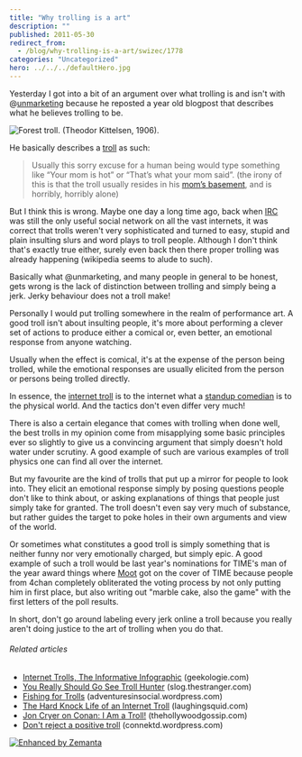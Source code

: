 ```yaml
---
title: "Why trolling is a art"
description: ""
published: 2011-05-30
redirect_from:
  - /blog/why-trolling-is-a-art/swizec/1778
categories: "Uncategorized"
hero: ../../../defaultHero.jpg
---
```


Yesterday I got into a bit of an argument over what trolling is and isn't with @[unmarketing](http://twitter.com/unmarketing "@unmarketing") because he reposted a year old blogpost that describes what he believes trolling to be.

![Forest troll. (Theodor Kittelsen, 1906).](./img/Forest-troll-Theodor-Kittelsen-1906daaj7g.jpeg "Forest troll. (Theodor Kittelsen, 1906).")

He basically describes a [troll](http://en.wikipedia.org/wiki/Troll_%28Warhammer%29 "Troll (Warhammer)") as such:

> Usually this sorry excuse for a human being would type something like “Your mom is hot” or “That’s what your mom said”. (the irony of this is that the troll usually resides in his [mom’s basement](http://1.bp.blogspot.com/_txnr5mob49s/R9oC8MV4iCI/AAAAAAAAAIQ/W8qkDILVxhA/s400/nerd2.JPG), and is horribly, horribly alone)

But I think this is wrong. Maybe one day a long time ago, back when [IRC](http://en.wikipedia.org/wiki/Internet_Relay_Chat "Internet Relay Chat") was still the only useful social network on all the vast internets, it was correct that trolls weren't very sophisticated and turned to easy, stupid and plain insulting slurs and word plays to troll people. Although I don't think that's exactly true either, surely even back then there proper trolling was already happening (wikipedia seems to alude to such).

<!--more-->

Basically what @unmarketing, and many people in general to be honest, gets wrong is the lack of distinction between trolling and simply being a jerk. Jerky behaviour does not a troll make!

Personally I would put trolling somewhere in the realm of performance art. A good troll isn't about insulting people, it's more about performing a clever set of actions to produce either a comical or, even better, an emotional response from anyone watching.

Usually when the effect is comical, it's at the expense of the person being trolled, while the emotional responses are usually elicited from the person or persons being trolled directly.

In essence, the [internet troll](http://en.wikipedia.org/wiki/Troll_%28Internet%29 "Troll (Internet)") is to the internet what a [standup comedian](http://en.wikipedia.org/wiki/Stand-up_comedy "Stand-up comedy") is to the physical world. And the tactics don't even differ very much!

There is also a certain elegance that comes with trolling when done well, the best trolls in my opinion come from misapplying some basic principles ever so slightly to give us a convincing argument that simply doesn't hold water under scrutiny. A good example of such are various examples of troll physics one can find all over the internet.

But my favourite are the kind of trolls that put up a mirror for people to look into. They elicit an emotional response simply by posing questions people don't like to think about, or asking explanations of things that people just simply take for granted. The troll doesn't even say very much of substance, but rather guides the target to poke holes in their own arguments and view of the world.

Or sometimes what constitutes a good troll is simply something that is neither funny nor very emotionally charged, but simply epic. A good example of such a troll would be last year's nominations for TIME's man of the year award things where [Moot](http://en.wikipedia.org/wiki/4chan "4chan") got on the cover of TIME because people from 4chan completely obliterated the voting process by not only putting him in first place, but also writing out "marble cake, also the game" with the first letters of the poll results.

In short, don't go around labeling every jerk online a troll because you really aren't doing justice to the art of trolling when you do that.

###### Related articles

- [Internet Trolls, The Informative Infographic](http://www.geekologie.com/2011/05/they-uh-dont-live-under-bridges-internet.php) (geekologie.com)
- [You Really Should Go See Troll Hunter](http://slog.thestranger.com/slog/archives/2011/05/21/you-really-should-go-see-troll-hunter) (slog.thestranger.com)
- [Fishing for Trolls](http://adventuresinsocial.wordpress.com/2011/03/12/fishing-for-trolls/) (adventuresinsocial.wordpress.com)
- [The Hard Knock Life of an Internet Troll](http://laughingsquid.com/the-hard-knock-life-of-an-internet-troll/) (laughingsquid.com)
- [Jon Cryer on Conan: I Am a Troll!](http://www.thehollywoodgossip.com/2011/03/jon-cryer-on-conan-i-am-a-troll/) (thehollywoodgossip.com)
- [Don't reject a positive troll](http://connektd.wordpress.com/2011/03/18/positive-troll/) (connektd.wordpress.com)

[![Enhanced by Zemanta](https://img.zemanta.com/zemified_e.png?x-id=3c80f2dd-fde1-4652-b55b-7d147f2dc7ca)](http://www.zemanta.com/ "Enhanced by Zemanta")
